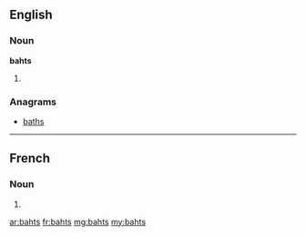 ==English==

===Noun===
'''bahts'''

# {{plural of|baht}}

===Anagrams===
* [[baths#English|baths]]

----

==French==

===Noun===
{{head|fr|plural}} {{m-p}}

# {{plural of|baht|lang=fr}}

[[ar:bahts]]
[[fr:bahts]]
[[mg:bahts]]
[[my:bahts]]